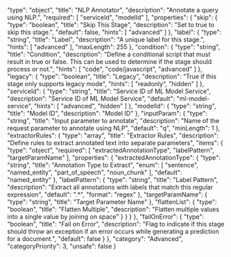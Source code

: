   "type": "object",
  "title": "NLP Annotator",
  "description": "Annotate a query using NLP.",
  "required": [
    "serviceId",
    "modelId"
  ],
  "properties": {
    "skip": {
      "type": "boolean",
      "title": "Skip This Stage",
      "description": "Set to true to skip this stage.",
      "default": false,
      "hints": [
        "advanced"
      ]
    },
    "label": {
      "type": "string",
      "title": "Label",
      "description": "A unique label for this stage.",
      "hints": [
        "advanced"
      ],
      "maxLength": 255
    },
    "condition": {
      "type": "string",
      "title": "Condition",
      "description": "Define a conditional script that must result in true or false. This can be used to determine if the stage should process or not.",
      "hints": [
        "code",
        "code/javascript",
        "advanced"
      ]
    },
    "legacy": {
      "type": "boolean",
      "title": "Legacy",
      "description": "True if this stage only supports legacy mode",
      "hints": [
        "readonly",
        "hidden"
      ]
    },
    "serviceId": {
      "type": "string",
      "title": "Service ID of ML Model Service",
      "description": "Service ID of ML Model Service",
      "default": "ml-model-service",
      "hints": [
        "advanced",
        "hidden"
      ]
    },
    "modelId": {
      "type": "string",
      "title": "Model ID",
      "description": "Model ID"
    },
    "inputParam": {
      "type": "string",
      "title": "Input parameter to annotate",
      "description": "Name of the request parameter to annotate using NLP",
      "default": "q",
      "minLength": 1
    },
    "extractorRules": {
      "type": "array",
      "title": "Extractor Rules",
      "description": "Define rules to extract annotated text into separate parameters",
      "items": {
        "type": "object",
        "required": [
          "extractedAnnotationType",
          "labelPattern",
          "targetParamName"
        ],
        "properties": {
          "extractedAnnotationType": {
            "type": "string",
            "title": "Annotation Type to Extract",
            "enum": [
              "sentence",
              "named_entity",
              "part_of_speech",
              "noun_chunk"
            ],
            "default": "named_entity"
          },
          "labelPattern": {
            "type": "string",
            "title": "Label Pattern",
            "description": "Extract all annotations with labels that match this regular expression",
            "default": ".*",
            "format": "regex"
          },
          "targetParamName": {
            "type": "string",
            "title": "Target Parameter Name"
          },
          "flattenList": {
            "type": "boolean",
            "title": "Flatten Multiple",
            "description": "Flatten multiple values into a single value by joining on space"
          }
        }
      }
    },
    "failOnError": {
      "type": "boolean",
      "title": "Fail on Error",
      "description": "Flag to indicate if this stage should throw an exception if an error occurs while generating a prediction for a document.",
      "default": false
    }
  },
  "category": "Advanced",
  "categoryPriority": 3,
  "unsafe": false
}
